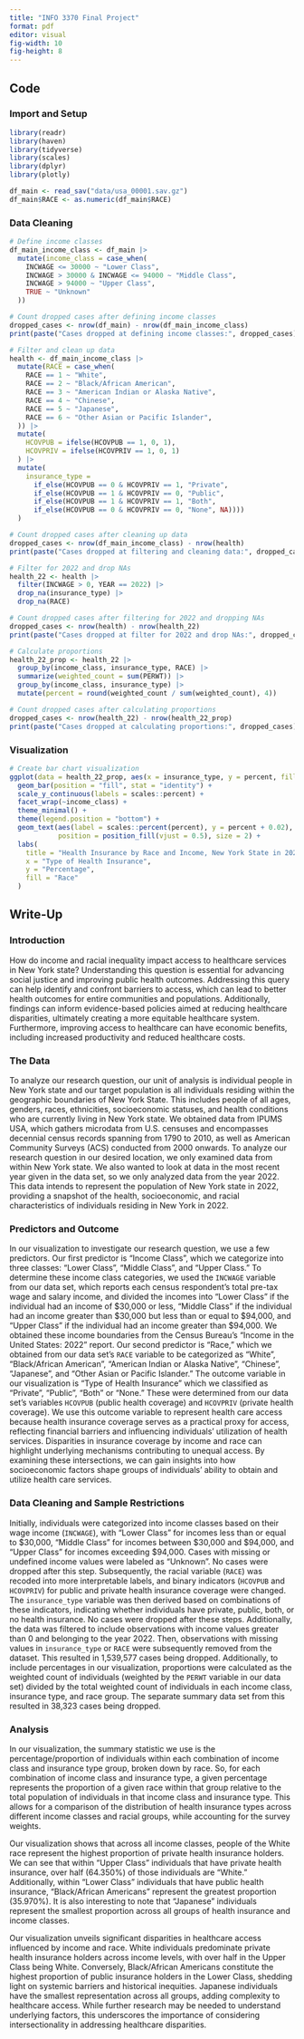 ```yaml
---
title: "INFO 3370 Final Project"
format: pdf
editor: visual
fig-width: 10
fig-height: 8
---
```


## Code

### Import and Setup

```r
library(readr)
library(haven)
library(tidyverse)
library(scales)
library(dplyr)
library(plotly)

df_main <- read_sav("data/usa_00001.sav.gz")
df_main$RACE <- as.numeric(df_main$RACE)

```

### Data Cleaning

```r
# Define income classes
df_main_income_class <- df_main |>
  mutate(income_class = case_when(
    INCWAGE <= 30000 ~ "Lower Class",
    INCWAGE > 30000 & INCWAGE <= 94000 ~ "Middle Class",
    INCWAGE > 94000 ~ "Upper Class",
    TRUE ~ "Unknown"
  ))

# Count dropped cases after defining income classes
dropped_cases <- nrow(df_main) - nrow(df_main_income_class)
print(paste("Cases dropped at defining income classes:", dropped_cases))

# Filter and clean up data
health <- df_main_income_class |>
  mutate(RACE = case_when(
    RACE == 1 ~ "White",
    RACE == 2 ~ "Black/African American",
    RACE == 3 ~ "American Indian or Alaska Native",
    RACE == 4 ~ "Chinese",
    RACE == 5 ~ "Japanese",
    RACE == 6 ~ "Other Asian or Pacific Islander",
  )) |>
  mutate(
    HCOVPUB = ifelse(HCOVPUB == 1, 0, 1),
    HCOVPRIV = ifelse(HCOVPRIV == 1, 0, 1)
  ) |>
  mutate(
    insurance_type = 
      if_else(HCOVPUB == 0 & HCOVPRIV == 1, "Private", 
      if_else(HCOVPUB == 1 & HCOVPRIV == 0, "Public", 
      if_else(HCOVPUB == 1 & HCOVPRIV == 1, "Both", 
      if_else(HCOVPUB == 0 & HCOVPRIV == 0, "None", NA)))) 
  )

# Count dropped cases after cleaning up data
dropped_cases <- nrow(df_main_income_class) - nrow(health)
print(paste("Cases dropped at filtering and cleaning data:", dropped_cases))

# Filter for 2022 and drop NAs
health_22 <- health |>
  filter(INCWAGE > 0, YEAR == 2022) |>
  drop_na(insurance_type) |>
  drop_na(RACE)

# Count dropped cases after filtering for 2022 and dropping NAs
dropped_cases <- nrow(health) - nrow(health_22)
print(paste("Cases dropped at filter for 2022 and drop NAs:", dropped_cases))

# Calculate proportions
health_22_prop <- health_22 |>
  group_by(income_class, insurance_type, RACE) |>
  summarize(weighted_count = sum(PERWT)) |>
  group_by(income_class, insurance_type) |>
  mutate(percent = round(weighted_count / sum(weighted_count), 4))

# Count dropped cases after calculating proportions
dropped_cases <- nrow(health_22) - nrow(health_22_prop)
print(paste("Cases dropped at calculating proportions:", dropped_cases))
```

### Visualization

```r
# Create bar chart visualization
ggplot(data = health_22_prop, aes(x = insurance_type, y = percent, fill = RACE)) +
  geom_bar(position = "fill", stat = "identity") +
  scale_y_continuous(labels = scales::percent) +
  facet_wrap(~income_class) +
  theme_minimal() +
  theme(legend.position = "bottom") +
  geom_text(aes(label = scales::percent(percent), y = percent + 0.02), 
            position = position_fill(vjust = 0.5), size = 2) + 
  labs(
    title = "Health Insurance by Race and Income, New York State in 2022",
    x = "Type of Health Insurance", 
    y = "Percentage",
    fill = "Race"
  )
```

## Write-Up

### Introduction

How do income and racial inequality impact access to healthcare services in New York state? Understanding this question is essential for advancing social justice and improving public health outcomes. Addressing this query can help identify and confront barriers to access, which can lead to better health outcomes for entire communities and populations. Additionally, findings can inform evidence-based policies aimed at reducing healthcare disparities, ultimately creating a more equitable healthcare system. Furthermore, improving access to healthcare can have economic benefits, including increased productivity and reduced healthcare costs.

### The Data

To analyze our research question, our unit of analysis is individual people in New York state and our target population is all individuals residing within the geographic boundaries of New York State. This includes people of all ages, genders, races, ethnicities, socioeconomic statuses, and health conditions who are currently living in New York state. We obtained data from IPUMS USA, which gathers microdata from U.S. censuses and encompasses decennial census records spanning from 1790 to 2010, as well as American Community Surveys (ACS) conducted from 2000 onwards. To analyze our research question in our desired location, we only examined data from within New York state. We also wanted to look at data in the most recent year given in the data set, so we only analyzed data from the year 2022. This data intends to represent the population of New York state in 2022, providing a snapshot of the health, socioeconomic, and racial characteristics of individuals residing in New York in 2022.

### Predictors and Outcome

In our visualization to investigate our research question, we use a few predictors. Our first predictor is "Income Class", which we categorize into three classes: "Lower Class", "Middle Class", and "Upper Class." To determine these income class categories, we used the `INCWAGE` variable from our data set, which reports each census respondent's total pre-tax wage and salary income, and divided the incomes into "Lower Class" if the individual had an income of \$30,000 or less, "Middle Class" if the individual had an income greater than \$30,000 but less than or equal to \$94,000, and "Upper Class" if the individual had an income greater than \$94,000. We obtained these income boundaries from the Census Bureau’s "Income in the United States: 2022" report. Our second predictor is "Race," which we obtained from our data set's `RACE` variable to be categorized as "White", "Black/African American", "American Indian or Alaska Native", "Chinese", "Japanese", and "Other Asian or Pacific Islander." The outcome variable in our visualization is "Type of Health Insurance" which we classified as "Private", "Public", "Both" or "None." These were determined from our data set's variables `HCOVPUB` (public health coverage) and `HCOVPRIV` (private health coverage). We use this outcome variable to represent health care access because health insurance coverage serves as a practical proxy for access, reflecting financial barriers and influencing individuals' utilization of health services. Disparities in insurance coverage by income and race can highlight underlying mechanisms contributing to unequal access. By examining these intersections, we can gain insights into how socioeconomic factors shape groups of individuals' ability to obtain and utilize health care services.

### Data Cleaning and Sample Restrictions

Initially, individuals were categorized into income classes based on their wage income (`INCWAGE`), with "Lower Class" for incomes less than or equal to \$30,000, "Middle Class" for incomes between \$30,000 and \$94,000, and "Upper Class" for incomes exceeding \$94,000. Cases with missing or undefined income values were labeled as "Unknown". No cases were dropped after this step. Subsequently, the racial variable (`RACE`) was recoded into more interpretable labels, and binary indicators (`HCOVPUB` and `HCOVPRIV`) for public and private health insurance coverage were changed. The `insurance_type` variable was then derived based on combinations of these indicators, indicating whether individuals have private, public, both, or no health insurance. No cases were dropped after these steps. Additionally, the data was filtered to include observations with income values greater than 0 and belonging to the year 2022. Then, observations with missing values in `insurance_type` or `RACE` were subsequently removed from the dataset. This resulted in 1,539,577 cases being dropped. Additionally, to include percentages in our visualization, proportions were calculated as the weighted count of individuals (weighted by the `PERWT` variable in our data set) divided by the total weighted count of individuals in each income class, insurance type, and race group. The separate summary data set from this resulted in 38,323 cases being dropped.

### Analysis

In our visualization, the summary statistic we use is the percentage/proportion of individuals within each combination of income class and insurance type group, broken down by race. So, for each combination of income class and insurance type, a given percentage represents the proportion of a given race within that group relative to the total population of individuals in that income class and insurance type. This allows for a comparison of the distribution of health insurance types across different income classes and racial groups, while accounting for the survey weights.

Our visualization shows that across all income classes, people of the White race represent the highest proportion of private health insurance holders. We can see that within "Upper Class" individuals that have private health insurance, over half (64.350%) of those individuals are "White." Additionally, within "Lower Class" individuals that have public health insurance, "Black/African Americans" represent the greatest proportion (35.970%). It is also interesting to note that "Japanese" individuals represent the smallest proportion across all groups of health insurance and income classes.

Our visualization unveils significant disparities in healthcare access influenced by income and race. White individuals predominate private health insurance holders across income levels, with over half in the Upper Class being White. Conversely, Black/African Americans constitute the highest proportion of public insurance holders in the Lower Class, shedding light on systemic barriers and historical inequities. Japanese individuals have the smallest representation across all groups, adding complexity to healthcare access. While further research may be needed to understand underlying factors, this underscores the importance of considering intersectionality in addressing healthcare disparities.
